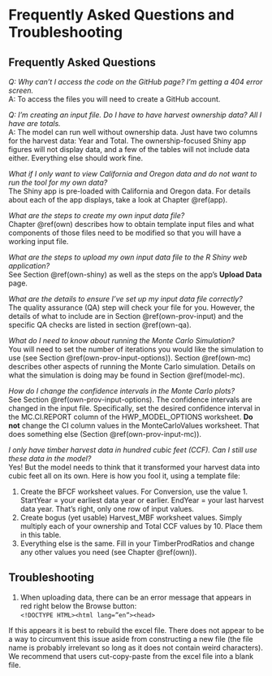 # Frequently Asked Questions and Troubleshooting   {#ft}

## Frequently Asked Questions         {#ft-faqs}

*Q: Why can't I access the code on the GitHub page?  I'm getting a 404 error screen.*  
A: To access the files you will need to create a GitHub account.  

*Q: I'm creating an input file.  Do I have to have harvest ownership data?  All I have are totals.*  
A: The model can run well without ownership data.  Just have two columns for the harvest data: Year and Total.  The ownership-focused Shiny app figures will not display data, and a few of the tables will not include data either.  Everything else should work fine.    

*What if I only want to view California and Oregon data and do not want to run the tool for my own data?*  
The Shiny app is pre-loaded with California and Oregon data.  For details about each of the app displays, take a look at Chapter \@ref(app).   

*What are the steps to create my own input data file?*  
Chapter \@ref(own) describes how to obtain template input files and what components of those files need to be modified so that you will have a working input file.  

*What are the steps to upload my own input data file to the R Shiny web application?*   
See Section \@ref(own-shiny) as well as the steps on the app's **Upload Data** page.  

*What are the details to ensure I’ve set up my input data file correctly? *  
The quality assurance (QA) step will check your file for you.  However, the details of what to include are in Section \@ref(own-prov-input) and the specific QA checks are listed in section \@ref(own-qa).  

*What do I need to know about running the Monte Carlo Simulation? *  
You will need to set the number of iterations you would like the simulation to use (see Section \@ref(own-prov-input-options)).  Section \@ref(own-mc) describes other aspects of running the Monte Carlo simulation.  Details on what the simulation is doing may be found in Section \@ref(model-mc).  

*How do I change the confidence intervals in the Monte Carlo plots? *  
See Section \@ref(own-prov-input-options).  The confidence intervals are changed in the input file.  Specifically, set the desired confidence interval in the MC.CI.REPORT column of the HWP_MODEL_OPTIONS worksheet.  **Do not** change the CI column values in the MonteCarloValues worksheet.  That does something else (Section \@ref(own-prov-input-mc)).

*I only have timber harvest data in hundred cubic feet (CCF).  Can I still use these data in the model?*  
Yes!  But the model needs to think that it transformed your harvest data into cubic feet all on its own.  Here is how you fool it, using a template file:  

1. Create the BFCF worksheet values.  For Conversion, use the value 1.  StartYear = your earliest data year or earlier. EndYear = your last harvest data year.  That's right, only one row of input values.  
2. Create bogus (yet usable) Harvest_MBF worksheet values.  Simply multiply each of your ownership and Total CCF values by 10.  Place them in this table.    
3. Everything else is the same.  Fill in your TimberProdRatios and change any other values you need (see Chapter \@ref(own)).    


## Troubleshooting        {#ft-trbl}

1. When uploading data, there can be an error message that appears in red right below the Browse button:   
`<!DOCTYPE HTML><html lang=”en”><head>`  

If this appears it is best to rebuild the excel file.  There does not appear to be a way to circumvent this issue aside from constructing a new file (the file name is probably irrelevant so long as it does not contain weird characters).  We recommend that users cut-copy-paste from the excel file into a blank file.  

















